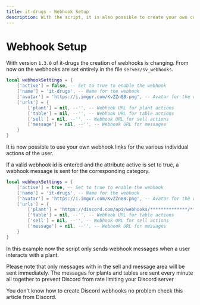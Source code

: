 ```yaml
---
title: it-drugs - Webhook Setup
description: With the script, it is also possible to create your own consumable drugs directly.
---
```



# Webhook Setup
With version `1.3.0` of it-drugs the creation of webhooks is changing. From now on the webhooks are set entirely in the file `server/sv_webhooks`.

```lua
local webhookSettings = {
    ['active'] = false, -- Set to true to enable the webhook
    ['name'] = 'it-drugs', -- Name for the webhook
    ['avatar'] = 'https://i.imgur.com/KvZZn88.png', -- Avatar for the webhook
    ['urls'] = {
        ['plant'] = nil, --'', -- Webhook URL for plant actions
        ['table'] = nil, --'', -- Webhook URL for table actions
        ['sell'] = nil, --'', -- Webhook URL for sell actions
        ['message'] = nil, --'', -- Webhook URL for messages
    }
}
```

It is now possible to use your own webhook links for the various individual actions of the user.

If a valid webhook id is entered and the attribute active is set to true, a webhook message is sent for the corresponding category.

```lua
local webhookSettings = {
    ['active'] = true, -- Set to true to enable the webhook
    ['name'] = 'it-drugs', -- Name for the webhook
    ['avatar'] = 'https://i.imgur.com/KvZZn88.png', -- Avatar for the webhook
    ['urls'] = {
        ['plant'] = 'https://discord.com/api/webhooks/**************/*************************', -- Webhook URL for plant actions
        ['table'] = nil, --'', -- Webhook URL for table actions
        ['sell'] = nil, --'', -- Webhook URL for sell actions
        ['message'] = nil, --'', -- Webhook URL for messages
    }
}
```
In this example now the script only sends webhook messages when a user interacts with a plant.

<Callout type="info">
Please note that only messages with in the sell and message area will be sent immediately. 
The messages for plants and tables are sent every minute all together to prevent Discord from rate limiting your Discord server
</Callout>

You don't know how to create Discord webhooks no problem check this article from Discord.

<ExternLink 
    href="https://support.discord.com/hc/en-us/articles/228383668-Intro-to-Webhooks"
    manualTitle="Intro to Webhooks"
    icon = {IconBrandDiscord}
/>